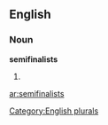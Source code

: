 
==English==

===Noun===
'''semifinalists'''

# {{plural of|[[semifinalist]]}}

[[Category:English plurals]]

[[ar:semifinalists]]